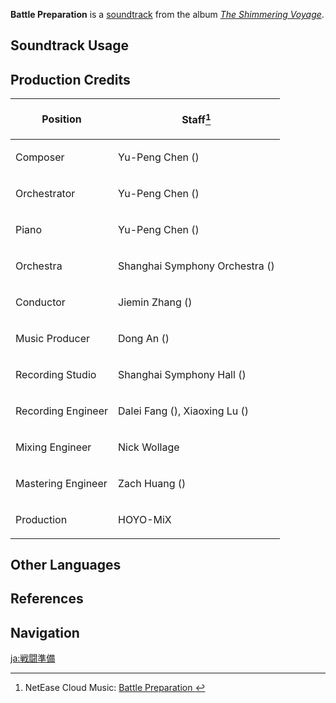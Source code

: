 {{Soundtrack Infobox
|image          = The Shimmering Voyage.png
|album          = The Shimmering Voyage
|disc           = 2
|number         = 24
|featured       =
|featured2      =
|featured3      =
|featured_disc  =
|featured_disc2 =
|featured_disc3 =
|youtube_id     = la6XKD8dKck
|spotify_id     = 205QntKj0qFISPXWVXcB3H
|previous       = The Wolf Boy
|next           = The Astrologist Awaiting
}}
'''Battle Preparation''' is a [[soundtrack]] from the album ''[[The Shimmering Voyage]]''.

==Soundtrack Usage==
{{Soundtrack Usage
|quest = A Herald Without Adherents;;The Shadows Deepen;;Pride and Prejudice;;Culminate! Chatter of Joyous Dreams;;All the World's a Stage;;Memories That Should Not Exist;;Tracks Through the Wilderness;;Time for the Showdown
}}

==Production Credits==
{| class="wikitable"
! Position
! Staff<ref>NetEase Cloud Music: [https://music.163.com/#/song?id=1861576553 Battle Preparation {{zh|秣马厉兵}}]</ref>
|-
! Composer
| Yu-Peng Chen ({{zh|陈致逸}})
|-
! Orchestrator
| Yu-Peng Chen ({{zh|陈致逸}})
|-
! Piano
| Yu-Peng Chen ({{zh|陈致逸}})
|-
! Orchestra
| Shanghai Symphony Orchestra ({{zh|上海交响乐团}})
|-
! Conductor
| Jiemin Zhang ({{zh|张洁敏}})
|-
! Music Producer
| Dong An ({{zh|安栋}})
|-
! Recording Studio
| Shanghai Symphony Hall ({{zh|上海交响乐团音乐厅}})
|-
! Recording Engineer
| Dalei Fang ({{zh|房大磊}}), Xiaoxing Lu ({{zh|陆晓幸}})
|-
! Mixing Engineer
| Nick Wollage
|-
! Mastering Engineer
| Zach Huang ({{zh|黄巍}})
|-
! Production
| HOYO-MiX
|}

==Other Languages==
{{Other Languages
|en      = Battle Preparation
|zhs     = 秣马厉兵
|zhs_rm  = Mòmǎlìbīng
|zht     = 秣馬厲兵
|zht_rm  = Mòmǎlìbīng
|zh_tl   = 
|ja      = 戦闘準備
|ja_rm   = Sentou Junbi
|ja_tl   = Battle Preparation
}}

==References==
{{Reflist}}

==Navigation==
{{Soundtrack Navbox|The Shimmering Voyage|1}}

[[ja:戦闘準備]]